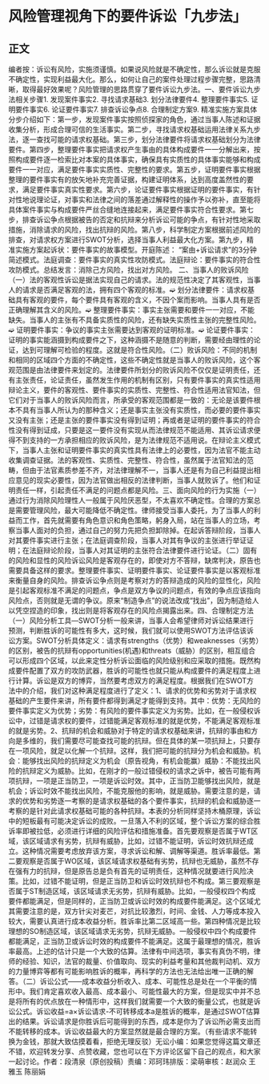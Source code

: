 # 风险管理视角下的要件诉讼「九步法」
## 正文
编者按：诉讼有风险，实施须谨慎。如果说风险就是不确定性，那么诉讼就是克服不确定性，实现利益最大化。那么，如何让自己的案件处理过程步骤完整，思路清晰，取得最好效果呢？风险管理的思路贯穿了要件诉讼九步法。一、要件诉讼九步法相关步骤1. 发现案件事实2. 寻找请求基础3. 划分法律要件4. 整理要件事实5. 证明要件事实6. 论证要件事实7. 排查诉讼争点8. 合理制定方案9. 精准实施方案具体分步介绍如下：第一步，发现案件事实按照侦探家的角色，通过当事人陈述和证据收集分析，形成合理可信的生活事实。第二步，寻找请求权基础运用法律关系九步法，逐一查找可能的请求权基础。第三步，划分法律要件将请求权基础划分为法律要件。第四步，整理要件事实把请求权产生事由的具体构成要件一一分解出来，按照构成要件逐一检索比对本案的具体事实，确保具有实质性的具体事实能够和构成要件一一对应，满足要件事实实质性、完整性的要求。第五步，证明要件事实根据整理的要件事实有的放矢地补充完善证据，构建证明体系，达到高度盖然性的要求，满足要件事实真实性要求。第六步，论证要件事实根据证明的要件事实，有针对性地说理论证，对事实和法律之间的落差通过解释性的操作予以弥补，直至能将具体案件事实与构成要件严丝合缝地连接起来，满足要件事实符合性要求。第七步，排查诉讼争点根据被告的否定和抗辩来分析诉讼可能的争点，有针对性地采取措施，消除请求的风险，找出抗辩的风险。第八步，科学制定方案根据前述风险的排查，对请求权方案进行SWOT分析，选择当事人利益最大化方案。第九步，精准实施方案起诉状：要件事实的故事模型。开庭陈述： “案由+诉讼请求”的3分钟简述模式。法庭调查：要件事实的真实性攻防模式。法庭辩论：要件事实的符合性攻防模式。总结发言：消除己方风险，找出对方风险。 二、当事人的败诉风险（一）法的客观性诉讼是据法实现自己的请求。法的规范性决定了其客观性，当事人的请求是否满足客观的法，拥有四个客观的标准。➫ 划分法律要件：请求权基础具有客观的要件，每个要件具有客观的含义，不因个案而影响。当事人具有是否正确理解其含义的风险。➫ 整理要件事实：事实主张需要和要件一一对应，不能缺失。当事人的主张有不具备实质性的风险，还有缺失实质性主张的完整性风险。➫ 证明要件事实：争议的事实主张需要达到客观的证明标准。➫ 论证要件事实：证明的事实能涵摄到构成要件之下，这种涵摄不是随意的判断，需要经由理性的论证，达到可理解可检验的程度。这就是符合性风险。（二）败诉风险：不同的机制和相同的区域四个方面的不确定性，这些不确定性就是当事人的败诉风险，这个客观范围是由法律要件来划定的。法律要件所划分的败诉风险不仅仅是证明责任，还有主张责任，论证责任，虽然发生作用的机制有区别，只有要件事实的真实性适用辩论主义，要件的客观性、要件事实的实质性、完整性、符合性适用法官知法，但它们对于当事人的败诉风险而言，所承受的客观范围都是一致的：无论是该要件根本不具有当事人所认为的那种含义；还是事实主张没有实质性，而必要的要件事实又没有主张；还是主张的要件事实没有得到证明；再或者是证明的要件事实的符合性没有得到证成，只要是这一要件没有实现从而法律规范不能适用、其诉讼请求便得不到支持的一方承担相应的败诉风险，是为法律规范不适用说。在辩论主义模式下，当事人主张和证明要件事实的真实性具有法律上的必要性，因为法官不能主动收集调查证据。法的客观性、实质性、完整性、符合性，虽然属于法官知法的范畴，但由于法官素质参差不齐，对法律理解不一，当事人还是有为自己利益提出相应意见的现实必要性，因为法官做出相反的法律判断，当事人就败诉了。他们和证明责任一样，引起责任不满足的问题点都是风险。三、面向风险的行为实施（一）通过行为消除风险理性人一般属于风险厌恶型，不太喜欢不确定性。合理的方案总是需要管理风险，最大可能降低不确定性。律师接受当事人委托，为了当事人的利益而工作，首先就需要有角色意识和角色策略，躬身入局，站在当事人的立场，考察当事人面对的负担，通过自己的努力先把负担卸除掉。在起诉答辩阶段，当事人对其要件事实进行主张；在法庭调查阶段，当事人对其有争议的主张进行举证证明；在法庭辩论阶段，当事人对其证明的主张符合法律要件进行论证。（二）固有的风险和显性的风险诉讼风险是客观存在的，即使对方不答辩，缺席判决，原告也需要具备这样的要求。整理要件事实、证明要件事实、论证要件事实是以客观标准来衡量自身的风险。排查诉讼争点则是考察对方的答辩造成的风险的显性化，风险是引起客观标准不满足的问题点，争点是双方争议的问题点，有效的争点应该指向风险点，否则就是无谓的争议。原来“制造争点”的说法改成“找出”，因为制造给人以凭空捏造的印象，找出则是将客观存在的风险点揭露出来。四、合理制定方法（一）风险分析工具—SWOT分析一般来讲，当事人会希望律师对诉讼结果进行预测，判断胜诉的可能性有多大，这时候，我们就可以使用SWOT方法评估该诉讼方案。SWOT分析具体定义：请求有strengths（优势）和weaknesses（劣势）的区别，被告的抗辩有opportunities(机遇)和threats（威胁）的区别，相互组合可以形成四个区域，以此来定性分析诉讼面临的风险级别和应采取的措施。既然构成要件配置了双方的攻防武器，胜诉的可能性也就只能从构成要件的满足程度上进行计算。诉讼是双方的博弈，当然要考虑双方的满足程度。根据我们在SWOT方法中的介绍，我们对这种满足程度进行了定义：1、请求的优势和劣势对于请求权基础的产生要件来讲，所有要件都得到满足才能得到支持。其中：优势：无风险的要件事实定义为优势；劣势：有风险的要件事实定义为劣势。比如，在一般侵权诉讼中，过错是请求权的要件，过错能满足客观标准的就是优势，不能满足客观标准的就是劣势。2、抗辩的机会和威胁对于特定的请求权基础来讲，抗辩的事由和方向是多维的，我们需要尽可能查找可能的抗辩。但在具体的某一项抗辩上，只要存在一项风险，就足以化解一个抗辩。这样，我们把可能的抗辩分为机会和威胁。机会：能够找出风险的抗辩定义为机会（原告视角，有机会能赢）威胁：不能找出风险的抗辩定义为威胁。比如，在刚才的一般过错侵权的请求之诉中，被告可能有两项抗辩，一项是正当防卫，一项是诉讼时效。其中，正当防卫能够找出风险，就是机会；诉讼时效不能找出风险，不能克服他的影响，就是威胁。需要注意的是，请求的优势和劣势逐一考察的是请求权基础的各个要件事实，抗辩的机会和威胁逐一考察的是针对此请求权基础可能的各种抗辩。本表的分析同样坚持木桶原理，诉讼中的短板最有可能决定诉讼的成败。一旦落入不利的区域，整个诉讼方案的综合胜诉率即被拉低，必须进行详细的风险评估和措施准备。首先要观察是否属于WT区域，该区域请求有劣势，抗辩有威胁，比如，过错不能证明，诉讼时效抗辩还成立。这种情况需要考虑放弃该方案，寻求诉讼和解、调解等渠道。胜诉率最低。第二要观察是否属于WO区域，该区域请求权基础有劣势，抗辩也无威胁，虽然不存在强有力的抗辩，但是原告总是负有首先的证明责任，这种情况就要进行风险决策。比如，过错不能证明，但是正当防卫和诉讼时效抗辩也不构成。第三要观察是否属于ST制造区域，该区域请求无劣势，抗辩有威胁。比如，一般侵权四个构成要件都能满足，但是同样的，正当防卫或诉讼时效的构成要件能满足。这个区域尤其需要注意的是，双方针尖对麦芒，对抗比较激烈，时间、金钱、人力等成本投入较大，需要认真进行成本收益分析。胜诉率比第二区域高一些。第四种情况是比较理想的SO制造区域，该区域请求无劣势，抗辩无威胁。一般侵权中四个构成要件都能满足，正当防卫或诉讼时效的构成要件不能满足。这属于最理想的情况，胜诉率最高。上述的估计只是一个大致的估算。法律有中间选项，事实有真伪不明，律师的经验、知识，法官的裁量、价值取向、现实的利益考量和其他裁判动机、双方的力量博弈等都有可能影响胜诉的概率，再科学的方法也无法给出唯一正确的解答。（二）诉讼公式——成本收益分析收入、成本、可能性总是处在一个平衡的情形中。我们肯定喜欢收入最高、成本最小、可能性最大的方案，但是现实中并不总是将所有的优点放在一种情形中，这样我们就需要一个大致的衡量公式，也就是诉讼公式。诉讼收益=a×诉讼请求-不可转移成本a是胜诉的概率，是通过SWOT估算出的结果。诉讼请求是你胜诉后可能得到的东西，成本是你为了诉讼所必需支出而不能转移的成本。诉讼收益最大的方案显然就是最合理的方案。（有些请求不能转换为金钱，那就大致估摸着看，拒绝无理反驳）无讼小编：如果您觉得这篇文章还不错，欢迎转发分享、点赞收藏，您也可以在下方评论区留下自己的观点，和大家一起讨论。作者：段清泉（原创投稿）责编：邓珂玮排版：梁萌审核：赵润众 王雅玉 陈丽娟